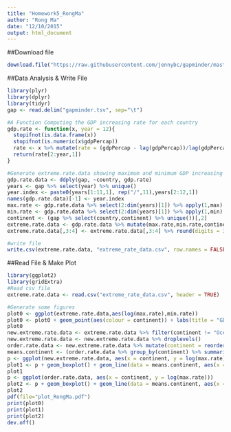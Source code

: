 ```yaml
---
title: "Homework5_RongMa"
author: "Rong Ma"
date: "12/10/2015"
output: html_document
---
```


##Download file

```r
download.file("https://raw.githubusercontent.com/jennybc/gapminder/master/inst/gapminder.tsv", destfile = "gapminder.tsv", method = "libcurl")
```

##Data Analysis & Write File

```r
library(plyr)
library(dplyr)
library(tidyr)
gap <- read.delim("gapminder.tsv", sep="\t")

#A Function Computing the GDP increasing rate for each country
gdp.rate <- function(x, year = 12){
  stopifnot(is.data.frame(x))
  stopifnot(is.numeric(x$gdpPercap))
  rate <- x %>% mutate(rate = (gdpPercap - lag(gdpPercap))/lag(gdpPercap)) %>% select(rate)
  return(rate[2:year,1])
}

#Generate extreme.rate.data showing maximum and minimum GDP increasing rate for each country.
gdp.rate.data <- ddply(gap, ~country, gdp.rate)
years <- gap %>% select(year) %>% unique()
year.index <- paste0(years[1:11,1], rep("/",11),years[2:12,1])
names(gdp.rate.data)[-1] <- year.index
max.rate <- gdp.rate.data %>% select(2:dim(years)[1]) %>% apply(1,max)
min.rate <- gdp.rate.data %>% select(2:dim(years)[1]) %>% apply(1,min)
continent <- (gap %>% select(country,continent) %>% unique())[,2]
extreme.rate.data <- gdp.rate.data %>% mutate(max.rate,min.rate,continent) %>% select(country, continent, max.rate, min.rate)
extreme.rate.data[,3:4] <- extreme.rate.data[,3:4] %>% round(digits = 3)

#write file
write.csv(extreme.rate.data, "extreme_rate_data.csv", row.names = FALSE)
```

##Read File & Make Plot

```r
library(ggplot2)
library(gridExtra)
#Read csv file
extreme.rate.data <- read.csv("extreme_rate_data.csv", header = TRUE)

#Generate some figures
plot0 <- ggplot(extreme.rate.data,aes(log(max.rate),min.rate)) 
plot0 <- plot0 + geom_point(aes(colour = continent)) + labs(title = "GDP increasing rate")
plot0
new.extreme.rate.data <- extreme.rate.data %>% filter(continent != "Oceania")
new.extreme.rate.data <- new.extreme.rate.data %>% droplevels()
order.rate.data <- new.extreme.rate.data %>% mutate(continent = reorder(continent, max.rate))
means.continent <- (order.rate.data %>% group_by(continent) %>% summarize_each(funs(mean), max.rate))
p <- ggplot(new.extreme.rate.data, aes(x = continent, y = log(max.rate)))
plot1 <- p + geom_boxplot() + geom_line(data = means.continent, aes(x = continent, y = log(max.rate), group=1)) + labs(title = "BEFORE reordering")
plot1
p <- ggplot(order.rate.data, aes(x = continent, y = log(max.rate)))
plot2 <- p + geom_boxplot() + geom_line(data = means.continent, aes(x = continent, y = log(max.rate), group=1)) + labs(title = "AFTER reordering")
plot2
pdf(file="plot_RongMa.pdf") 
print(plot0) 
print(plot1)
print(plot2) 
dev.off() 
```